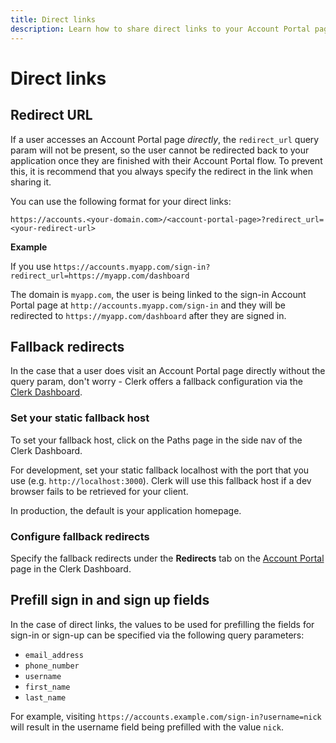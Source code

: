 ```yaml
---
title: Direct links
description: Learn how to share direct links to your Account Portal pages, and how to set up fallback redirects.
---
```


# Direct links

## Redirect URL

If a user accesses an Account Portal page *directly*, the `redirect_url` query param will not be present, so the user cannot be redirected back to your application once they are finished with their Account Portal flow. To prevent this, it is recommend that you always specify the redirect in the link when sharing it. 

You can use the following format for your direct links:

`https://accounts.<your-domain.com>/<account-portal-page>?redirect_url=<your-redirect-url>`

**Example**  

If you use `https://accounts.myapp.com/sign-in?redirect_url=https://myapp.com/dashboard` 

The domain is `myapp.com`, the user is being linked to the sign-in Account Portal page at `http://accounts.myapp.com/sign-in` and they will be redirected to `https://myapp.com/dashboard` after they are signed in.



## Fallback redirects

In the case that a user does visit an Account Portal page directly without the query param, don't worry - Clerk offers a fallback configuration via the [Clerk Dashboard](https://dashboard.clerk.com).

<Steps>

### Set your static fallback host

To set your fallback host, click on the <DashboardLink path="paths">Paths</DashboardLink> page in the side nav of the Clerk Dashboard.

For development, set your static fallback localhost with the port that you use (e.g. `http://localhost:3000`). Clerk will use this fallback host if a dev browser fails to be retrieved for your client. 

In production, the default is your application homepage.

<Images 
  width={3248}
  height={2112}
  src="/docs/images/account-portal/account_portal_paths.png"
  alt="Account Portal paths"
/>
  
### Configure fallback redirects

Specify the fallback redirects under the **Redirects** tab on the [Account Portal](https://dashboard.clerk.com/last-active?path=account-portal) page in the Clerk Dashboard.

<Images 
  width={3248}
  height={2112}
  src="/docs/images/account-portal/account_portal_redirects.png"
  alt="Account Portal redirects"
/>

</Steps>

## Prefill sign in and sign up fields

In the case of direct links, the values to be used for prefilling the fields for sign-in or sign-up can be specified via the following query parameters:

* `email_address`
* `phone_number`
* `username`
* `first_name`
* `last_name`

For example, visiting `https://accounts.example.com/sign-in?username=nick` will result in the username field being prefilled with the value `nick`.